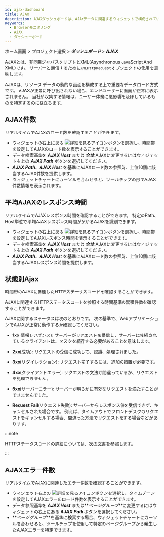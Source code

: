 ```yaml
---
id: ajax-dashboard
title: AJAX
description: AJAXダッシュボードは、AJAXデータに関連するウィジェットで構成されているリアルタイム統計データのダッシュボードです。
keywords:
  - Browserモニタリング
  - AJAX
  - ダッシューボード
---
```


ホーム画面 > プロジェクト選択 > **_ダッシュボード_** > **_AJAX_**

AJAXとは、非同期ジャバスクリプトとXML(Asynchronous JavaScript And XML)です。 サーバーと通信するために`XMLHttpRequest`オブジェクトの使用を意味します。 

AJAXは、リソース データの動的な画面を構成する上で重要なデータロード方式です。 AJAXが正常に呼び出されない場合、エンドユーザーに画面が正常に表示されません。 当社が収集する情報は、ユーザー体験に悪影響を及ぼしているものを特定するのに役立ちます。


<Dashboardnote />

## AJAX件数

<ImgLang img='rum-ajax-count.png' desc='AJAX件数' />

リアルタイムでAJAXのロード数を確認することができます。

- ウィジェットの右上にある ![詳細を見るアイコン](/img/ico-detail-mode.svg)ボタンを選択し、時間帯を設定してAJAXのロード数を表示することができます。 
- データ検索基準を **_AJAX Host_** または **_全体_** AJAXに変更するにはウィジェット右上の **_AJAX Path_** ボタンを選択してください。
- **_AJAX Path_**、**_AJAX Host_** を基準にAJAXロード数の参照時、上位10個に該当するAJAX件数を提供します。
- ウィジェットチャートにカーソルを合わせると、ツールチップの形でAJAX件数情報を表示されます。

## 平均AJAXのレスポンス時間

<ImgLang img='rum-ajax-response-time.png' desc='平均AJAXのレスポンス時間' />

リアルタイムでAJAXレスポンス時間を確認することができます。 特定のPath、Host単位で平均AJAXレスポンス時間がかかるAJAXを識別できます。

- ウィジェットの右上にある ![詳細を見るアイコン](/img/ico-detail-mode.svg)ボタンを選択し、時間帯を設定してAJAXレスポンス時間を表示することができます。 
- データ検索基準を **_AJAX Host_** または **_全体_** AJAXに変更するにはウィジェット右上の **_AJAX Path_** ボタンを選択してください。
- **_AJAX Path_**、**_AJAX Host_** を基準にAJAXロード数の参照時、上位10個に該当するAJAXレスポンス時間を提供します。

## 状態別Ajax

<ImgLang img='rum-ajax-status.png' desc='状態別Ajax' />

時間帯のAJAXに関連したHTTPステータスコードを確認することができます。

<ImgLang img='rum-ajax-status-count.png' desc='状態別Ajax' />

AJAXに関連するHTTPステータスコードを参照する時間基準の累積件数を確認することができます。

AJAXに関するステータスは次のとおりです。 次の基準で、WebアプリケーションでAJAXが正常に動作するか確認してください。

- **1xx**(情報レスポンス): サーバーがリクエストを受信し、サーバーに接続されているクライアントは、タスクを続行する必要があることを意味します。

- **2xx**(成功): リクエストの受信に成功して、認識、処理されました。

- **3xx**(リダイレクション): リクエスト完了するには、追加の措置が必要です。

- **4xx**(クライアントエラー): リクエストの文法が間違っているか、リクエストを処理できません。

- **5xx**(サーバーエラー): サーバーが明らかに有効なリクエストを満たすことができませんでした。

- **Request Fail**(リクエスト失敗): サーバーからレスポンス値を受信できず、キャンセルされた場合です。 例えば、タイムアウトでフロントデスクのリクエストをキャンセルする場合、間違った方法でリクエストをする場合などがあります。

:::note

HTTPステータスコードの詳細については、[次の文書](../url/url-http-status)を参照します。

:::

## AJAXエラー件数

<ImgLang img='rum-ajax-error-count.png' desc='AJAXエラー件数' />

リアルタイムでAJAXに関連したエラー件数を確認することができます。

- ウィジェット右上の ![詳細を見るアイコン](/img/ico-detail-mode.svg)ボタンを選択し、タイムゾーンを設定してAJAXエラーのロード件数を表示することができます。 
- データ参照基準を **_AJAX Host_** または**_ページグループ_**に変更するにはウィジェットの右上にある **_AJAX Path_** ボタンを選択してください。
- **_ページグループ_**を基準に検索する場合、ウィジェットチャートにカーソルを合わせると、ツールチップを使用して特定のページグループから発生したAJAXエラーを特定できます。
